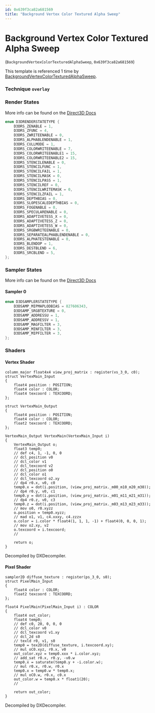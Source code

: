 ```yaml
---
id: 0x639f3ca82a681569
title: "Background Vertex Color Textured Alpha Sweep"
---
```


# Background Vertex Color Textured Alpha Sweep
(`BackgroundVertexColorTexturedAlphaSweep`, `0x639f3ca82a681569`)

This template is referenced 1 time by [BackgroundVertexColorTexturedAlphaSweep](/docs/Generated/Render%20Templates/default_render_templates.render_template_database#backgroundvertexcolortexturedalphasweep).


### Technique `overlay`
### Render States
More info can be found on the [Direct3D Docs](https://learn.microsoft.com/en-us/windows/win32/direct3d9/d3drenderstatetype)
```cpp
enum D3DRENDERSTATETYPE {
	D3DRS_ZENABLE = 1,
	D3DRS_ZFUNC = 4,
	D3DRS_ZWRITEENABLE = 0,
	D3DRS_ALPHABLENDENABLE = 1,
	D3DRS_CULLMODE = 1,
	D3DRS_COLORWRITEENABLE = 7,
	D3DRS_COLORWRITEENABLE1 = 15,
	D3DRS_COLORWRITEENABLE2 = 15,
	D3DRS_STENCILENABLE = 0,
	D3DRS_STENCILFUNC = 1,
	D3DRS_STENCILFAIL = 1,
	D3DRS_STENCILMASK = 0,
	D3DRS_STENCILPASS = 1,
	D3DRS_STENCILREF = 0,
	D3DRS_STENCILWRITEMASK = 0,
	D3DRS_STENCILZFAIL = 1,
	D3DRS_DEPTHBIAS = 0,
	D3DRS_SLOPESCALEDEPTHBIAS = 0,
	D3DRS_FOGENABLE = 0,
	D3DRS_SPECULARENABLE = 0,
	D3DRS_ADAPTIVETESS_X = 0,
	D3DRS_ADAPTIVETESS_Z = 0,
	D3DRS_ADAPTIVETESS_W = 0,
	D3DRS_SRGBWRITEENABLE = 0,
	D3DRS_SEPARATEALPHABLENDENABLE = 0,
	D3DRS_ALPHATESTENABLE = 0,
	D3DRS_BLENDOP = 1,
	D3DRS_DESTBLEND = 6,
	D3DRS_SRCBLEND = 5,
};
```
### Sampler States
More info can be found on the [Direct3D Docs](https://learn.microsoft.com/en-us/windows/win32/direct3d9/d3dsamplerstatetype)
#### Sampler 0
```cpp
enum D3DSAMPLERSTATETYPE {
	D3DSAMP_MIPMAPLODBIAS = 827606343,
	D3DSAMP_SRGBTEXTURE = 0,
	D3DSAMP_ADDRESSU = 1,
	D3DSAMP_ADDRESSV = 1,
	D3DSAMP_MAGFILTER = 3,
	D3DSAMP_MINFILTER = 3,
	D3DSAMP_MIPFILTER = 3,
};
```
### Shaders
#### Vertex Shader
```hlsl
column_major float4x4 view_proj_matrix : register(vs_3_0, c0);
struct VertexMain_Input
{
    float4 position : POSITION;
    float4 color : COLOR;
    float4 texcoord : TEXCOORD;
};

struct VertexMain_Output
{
    float4 position : POSITION;
    float4 color : COLOR;
    float2 texcoord : TEXCOORD;
};

VertexMain_Output VertexMain(VertexMain_Input i)
{
    VertexMain_Output o;
    float3 temp0;
    // def c4, 1, -1, 0, 0
    // dcl_position v0
    // dcl_color v1
    // dcl_texcoord v2
    // dcl_position o0
    // dcl_color o1
    // dcl_texcoord o2.xy
    // dp4 r0.x, v0, c0
    temp0.x = dot(i.position, (view_proj_matrix._m00_m10_m20_m30));
    // dp4 r0.y, v0, c1
    temp0.y = dot(i.position, (view_proj_matrix._m01_m11_m21_m31));
    // dp4 r0.z, v0, c3
    temp0.z = dot(i.position, (view_proj_matrix._m03_m13_m23_m33));
    // mov o0, r0.xyzz
    o.position = temp0.xyzz;
    // mad o1, v1, c4.xxxy, c4.zzzx
    o.color = i.color * float4(1, 1, 1, -1) + float4(0, 0, 0, 1);
    // mov o2.xy, v2
    o.texcoord = i.texcoord;
    // 

    return o;
}
```
Decompiled by DXDecompiler.
#### Pixel Shader
```hlsl
sampler2D diffuse_texture : register(ps_3_0, s0);
struct PixelMain_Input
{
    float4 color : COLOR;
    float2 texcoord : TEXCOORD;
};

float4 PixelMain(PixelMain_Input i) : COLOR
{
    float4 out_color;
    float4 temp0;
    // def c0, 20, 0, 0, 0
    // dcl_color v0
    // dcl_texcoord v1.xy
    // dcl_2d s0
    // texld r0, v1, s0
    temp0 = tex2D(diffuse_texture, i.texcoord.xy);
    // mul oC0.xyz, r0.x, v0
    out_color.xyz = temp0.xxx * i.color.xyz;
    // add_sat r0.x, r0.y, -v0.w
    temp0.x = saturate(temp0.y + -i.color.w);
    // mul r0.x, r0.w, r0.x
    temp0.x = temp0.w * temp0.x;
    // mul oC0.w, r0.x, c0.x
    out_color.w = temp0.x * float1(20);
    // 

    return out_color;
}
```
Decompiled by DXDecompiler.
